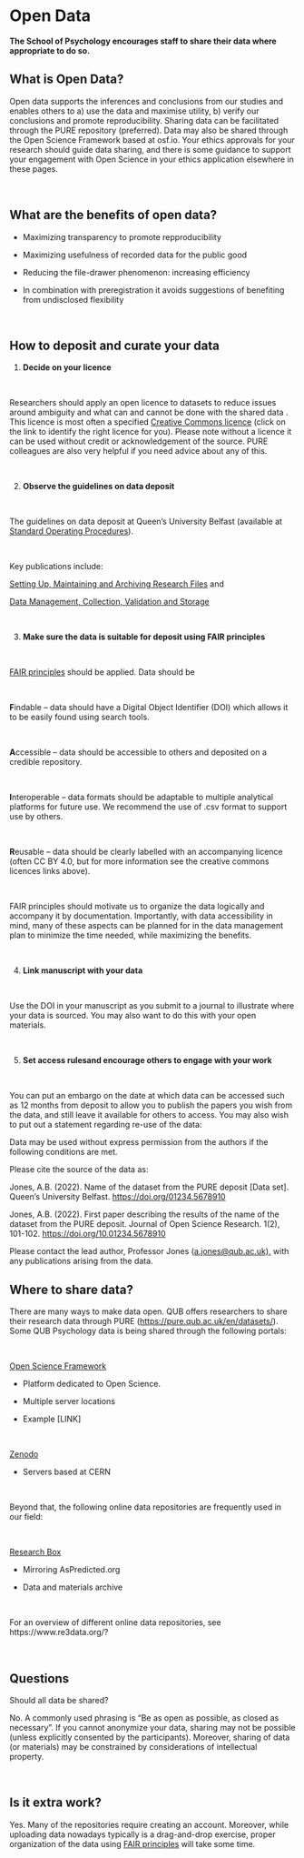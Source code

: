 # Open Data 

**The School of Psychology encourages staff to share their data where appropriate to do so.** 

## What is Open Data? 

Open data supports the inferences and conclusions from our studies and enables others to a) use the data and maximise utility, b) verify our conclusions and promote reproducibility. Sharing data can be facilitated through the PURE repository (preferred). Data may also be shared through the Open Science Framework based at osf.io. Your ethics approvals for your research should guide data sharing, and there is some guidance to support your engagement with Open Science in your ethics application elsewhere in these pages.  

 

## What are the benefits of open data? 

-   Maximizing transparency to promote repproducibility 

-   Maximizing usefulness of recorded data for the public good 

```{=html}
<!-- -->
```
-   Reducing the file-drawer phenomenon: increasing efficiency 

-   In combination with preregistration it avoids suggestions of benefiting from undisclosed flexibility 

 

## How to deposit and curate your data 

1.  **Decide on your licence** 

 

Researchers should apply an open licence to datasets to reduce issues around ambiguity and what can and cannot be done with the shared data . This licence is most often a specified [Creative Commons licence](https://creativecommons.org/about/cclicenses/) (click on the link to identify the right licence for you). Please note without a licence it can be used without credit or acknowledgement of the source. PURE colleagues are also very helpful if you need advice about any of this. 

 

2.  **Observe the guidelines on data deposit** 

 

The guidelines on data deposit at Queen's University Belfast (available at [Standard Operating Procedures](https://www.qub.ac.uk/Research/Governance-ethics-and-integrity/Policies-procedures-and-guidelines/Standard-operating-procedures/)).  

 

Key publications include: 

[Setting Up, Maintaining and Archiving Research Files](https://www.qub.ac.uk/home/Research/Governance-ethics-and-integrity/FileStore/Filetoupload,1226017,en.pdf) and  

[Data Management, Collection, Validation and Storage](https://www.qub.ac.uk/home/Research/Governance-ethics-and-integrity/FileStore/Filetoupload,1226024,en.pdf)  

 

3.  **Make sure the data is suitable for deposit using FAIR principles** 

 

[FAIR principles](https://www.go-fair.org/fair-principles/) should be applied. Data should be 

 

**F**indable -- data should have a Digital Object Identifier (DOI) which allows it to be easily found using search tools. 

 

**A**ccessible -- data should be accessible to others and deposited on a credible repository. 

 

**I**nteroperable -- data formats should be adaptable to multiple analytical platforms for future use. We recommend the use of .csv format to support use by others. 

 

**R**eusable -- data should be clearly labelled with an accompanying licence (often CC BY 4.0, but for more information see the creative commons licences links above).  

 

FAIR principles should motivate us to organize the data logically and accompany it by documentation. Importantly, with data accessibility in mind, many of these aspects can be planned for in the data management plan to minimize the time needed, while maximizing the benefits. 

 

4.  **Link manuscript with your data** 

 

Use the DOI in your manuscript as you submit to a journal to illustrate where your data is sourced. You may also want to do this with your open materials. 

 

5.  **Set access rulesand encourage others to engage with your work** 

 

You can put an embargo on the date at which data can be accessed such as 12 months from deposit to allow you to publish the papers you wish from the data, and still leave it available for others to access. You may also wish to put out a statement regarding re-use of the data: 

Data may be used without express permission from the authors if the following conditions are met.  

Please cite the source of the data as: 

Jones, A.B. (2022). Name of the dataset from the PURE deposit \[Data set\]. Queen's University Belfast. [https://doi.org/01234.5678910](https://doi.org/01234.5678910whateverthedoinumberis)  

Jones, A.B. (2022). First paper describing the results of the name of the dataset from the PURE deposit. Journal of Open Science Research. 1(2), 101-102. [https://doi.org/10.](https://doi.org/10.whateverthenumberishere)[01234.5678910](https://doi.org/01234.5678910whateverthedoinumberis) 

Please contact the lead author, Professor Jones ([a.jones\@qub.ac.uk),](mailto:ab.smith@ulster.ac.uk) with any publications arising from the data. 

## Where to share data? 

There are many ways to make data open. QUB offers researchers to share their research data through PURE (<https://pure.qub.ac.uk/en/datasets/>). Some QUB Psychology data is being shared through the following portals: 

 

[Open Science Framework](https://osf.io/) 

-   Platform dedicated to Open Science. 

-   Multiple server locations 

-   Example \[LINK\] 

 

[Zenodo](https://zenodo.org/) 

-   Servers based at CERN 

 

Beyond that, the following online data repositories are frequently used in our field: 

 

[Research Box](https://researchbox.org/)  

-   Mirroring AsPredicted.org 

-   Data and materials archive 

 

For an overview of different online data repositories, see https://www.re3data.org/? 

 

## Questions 

Should all data be shared? 

No. A commonly used phrasing is "Be as open as possible, as closed as necessary". If you cannot anonymize your data, sharing may not be possible (unless explicitly consented by the participants). Moreover, sharing of data (or materials) may be constrained by considerations of intellectual property.  

 

## Is it extra work? 

Yes. Many of the repositories require creating an account. Moreover, while uploading data nowadays typically is a drag-and-drop exercise, proper organization of the data using [FAIR principles](https://www.go-fair.org/fair-principles/) will take some time. 
